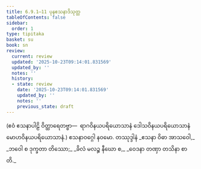 ```yaml
---
title: 6.9.1–11 ပုနဧသနာဒိသုတ္တ
tableOfContents: false
sidebar:
  order: 1
type: tipitaka
basket: su
book: sn
review:
  current: review
  updated: '2025-10-23T09:14:01.831569'
  updated_by: ''
  notes: ''
  history:
  - state: review
    date: '2025-10-23T09:14:01.831569'
    updated_by: ''
    notes: ''
    previous_state: draft
---
```



<ReviewStatus review={frontmatter.review} showDetails={true} />

<HypothesisAnnotation frontmatter={frontmatter} />

<DynamicBreadcrumb />

<Division number="792–802" book="sn" e="ch" v="18" p="401">

<Paragraph number="1331" book="sn">
(ဧဝံ ဧသနာပါဠိ ဝိတ္ထာရေတဗ္ဗာ—  ရာဂဝိနယပရိယောသာနံ ဒေါသဝိနယပရိယောသာနံ မောဟဝိနယပရိယောသာနံ.)

</Paragraph>
</Division>

<Paragraph number="1332" type="center" book="sn">
ဧသနာဝဂ္ဂေါ နဝမော.



</Paragraph>

<Paragraph number="1333" type="center" book="sn">
တဿုဒ္ဒါနံ


</Paragraph>

<Paragraph number="1334" type="verses" book="sn">
_ဧသနာ ဝိဓာ အာသဝေါ,_  
_ဘဝေါ စ ဒုက္ခတာ တိဿော;_  
_ခိလံ မလဉ္စ နီဃော စ,_  
_ဝေဒနာ တဏှာ တသိနာ စာတိ._
</Paragraph>
